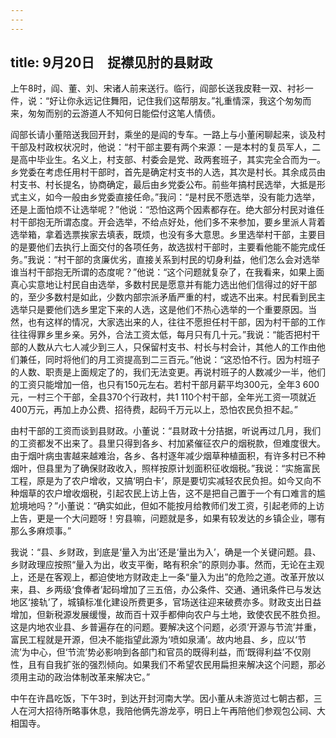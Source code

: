 ```yaml
---
---
---
```

title: 9月20日　捉襟见肘的县财政
---

上午8时，阎、董、刘、宋诸人前来送行。临行，阎部长送我皮鞋一双、衬衫一件，说：“好让你永远记住舞阳，记住我们这帮朋友。”礼重情深，我这个匆匆而来，匆匆而别的云游道人不知何日能偿付这笔人情债。

阎部长请小董陪送我回开封，乘坐的是阎的专车。一路上与小董闲聊起来，谈及村干部及村政权状况时，他说：“村干部主要有两个来源：一是本村的复员军人，二是高中毕业生。名义上，村支部、村委会是党、政两套班子，其实完全合而为一。乡党委在考虑任用村干部时，首先是确定村支书的人选，其次是村长。其余成员由村支书、村长提名，协商确定，最后由乡党委公布。前些年搞村民选举，大抵是形式主义，如今一般由乡党委直接任命。”我问：“是村民不愿选举，没有能力选举，还是上面怕烦不让选举呢？”他说：“恐怕这两个因素都存在。绝大部分村民对谁任村干部抱无所谓态度。开会选举，不给点好处，他们多不来参加，要乡里派人背着选举箱，拿着选票挨家去填表，既烦，也没有多大意思。乡里选举村干部，主要目的是要他们去执行上面交付的各项任务，故选拔村干部时，主要看他能不能完成任务。”我说：“村干部的贪廉优劣，直接关系到村民的切身利益，他们怎么会对选举谁当村干部抱无所谓的态度呢？”他说：“这个问题就复杂了，在我看来，如果上面真心实意地让村民自由选举，多数村民是愿意并有能力选出他们信得过的好干部的，至少多数村是如此，少数内部宗派矛盾严重的村，或选不出来。村民看到民主选举只是要他们选乡里定下来的人选，这是他们不热心选举的一个重要原因。当然，也有这样的情况，大家选出来的人，往往不愿担任村干部，因为村干部的工作往往得罪乡里乡亲。另外，合法工资太低，每月只有几十元。”我说：“能否把村干部的人数从六七人减少到三人，只保留村支书、村长与村会计，其他人的工作由他们兼任，同时将他们的月工资提高到二三百元。”他说：“这恐怕不行。因为村班子的人数、职责是上面规定了的，我们无法变更。再说村班子的人数减少一半，他们的工资只能增加一倍，也只有150元左右。若村干部月薪平均300元，全年3 600元，一村三个干部，全县370个行政村，共1 110个村干部，全年光工资一项就近400万元，再加上办公费、招待费，起码千万元以上，恐怕农民负担不起。”

由村干部的工资而谈到县财政。小董说：“县财政十分拮据，听说再过几月，我们的工资都发不出来了。县里只得到各乡、村加紧催征农户的烟税款，但难度很大。由于烟叶病虫害越来越难治，各乡、各村逐年减少烟草种植面积，有许多村已不种烟叶，但县里为了确保财政收入，照样按原计划面积征收烟税。”我说：“实施富民工程，原是为了农户增收，又搞‘明白卡’，原是要切实减轻农民负担。如今又向不种烟草的农户增收烟税，引起农民上访上告，这不是把自己置于一个有口难言的尴尬境地吗？”小董说：“确实如此，但如不能按月给教师们发工资，引起老师的上访上告，更是一个大问题呀！穷县嘛，问题就是多，如果有较发达的乡镇企业，哪有那么多麻烦事。”

我说：“县、乡财政，到底是‘量入为出’还是‘量出为入’，确是一个关键问题。县、乡财政理应按照“量入为出，收支平衡，略有积余”的原则办事。然而，无论在主观上，还是在客观上，都迫使地方财政走上一条“量入为出”的危险之道。改革开放以来，县、乡两级‘食俸者’起码增加了三五倍，办公条件、交通、通讯条件已与发达地区‘接轨’了，城镇标准化建设所费更多，官场送往迎来破费亦多。财政支出日益增加，但新税源发展缓慢，故而百十双手都伸向农户与土地，致使农民不胜负担。这是内地农业县、乡普遍存在的问题。要解决这个问题，必须‘开源与节流’并重，富民工程就是开源，但决不能指望此源为‘喷如泉涌’。故内地县、乡，应以‘节流’为中心，但‘节流’势必影响到各部门和官员的既得利益，而‘既得利益’不仅刚性，且有自我扩张的强烈倾向。如果我们不希望农民用扁担来解决这个问题，那必须用主动的政治体制改革来解决它。”

中午在许昌吃饭，下午3时，到达开封河南大学。因小董从未游览过七朝古都，三人在河大招待所略事休息，我陪他俩先游龙亭，明日上午再陪他们参观包公祠、大相国寺。